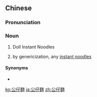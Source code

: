 {{also|公仔面}}
==Chinese==
{{zh-forms|s=公仔面|t2=公仔麪|type=21}}
{{wikipedia|lang=zh}}

===Pronunciation===
{{zh-pron
|m=gōngzǎimiàn
|c=gung1 zai2 min6
|ca=zh-yue-公仔麵.ogg
|cat=n
}}

===Noun===
{{zh-noun}}

# Doll Instant Noodles {{gloss|a brand of instant noodles produced in Hong Kong}}
# {{lb|zh|chiefly|Cantonese}} by genericization, any [[instant noodles]]
#: {{zh-x|因為{wai6} 喺 香港 有 好耐 歷史，好多 人 將「出前一丁」同「公仔麵」變成 即食麪 嘅 同意詞。|Because it has a very long history in Hong Kong, there are a lot of people who use "Demae Itcho" and "'''Doll Instant Noodles'''" as synonyms of instant noodles.|C|ref='''2006''', ''Cantonese Wikipedia'', [[wikipedia:zh-yue:出前一丁|出前一丁]]}}

====Synonyms====
* {{sense|instant noodles}}
{{zh-dial|方便麵}}

{{zh-cat|Foods}}

[[ko:公仔麵]]
[[ja:公仔麵]]
[[zh:公仔麵]]